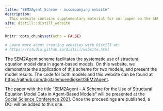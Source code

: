```yaml
---
title: "SEM2Agent Scheme - accompanying website"
description:
  This website contains supplementary material for our paper on the SEM2Agent scheme.
site: distill::distill_website
---
```


```r
knitr::opts_chunk$set(echo = FALSE)

# Learn more about creating websites with Distill at:
# https://rstudio.github.io/distill/website.html

```

The SEM2Agent scheme facilitates the systematic use of structural equation model data in agent-based models.
On this website, we demonstrate the application of this scheme for two models, and present the model results.
The code for both models and this website can be found at [https://github.com/digitalemuendigkeit/SEM2Agent](https://github.com/digitalemuendigkeit/SEM2Agent).

The paper with the title "SEM2Agent - A Scheme for the Use of Structural Equation Model Data in Agent-Based Models" will be presented at the [Social Science Conference 2021](https://ssc2021.uek.krakow.pl/).
Once the proceedings are published, a DOI will be added to this site.